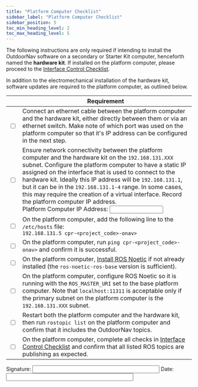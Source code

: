 ```yaml
---
title: "Platform Computer Checklist"
sidebar_label: "Platform Computer Checklist"
sidebar_position: 5
toc_min_heading_level: 2
toc_max_heading_level: 5
---
```


The following instructions are only required if intending to install the OutdoorNav software on a secondary or Starter Kit computer, henceforth named the **hardware kit**. If installed on the platform computer, please proceed to the [Interface Control Checklist](/docs_outdoornav_user_manual/integration_requirements/interface_control_requirements.mdx).

In addition to the electromechanical installation of the hardware kit, software updates are required to the platform computer, as outlined below.

|                          | Requirement                                                                                                                                                                                                                                                                                                                                                                                                                                                                                                               |
| ------------------------ | ------------------------------------------------------------------------------------------------------------------------------------------------------------------------------------------------------------------------------------------------------------------------------------------------------------------------------------------------------------------------------------------------------------------------------------------------------------------------------------------------------------------------- |
| <input type="checkbox"/> | Connect an ethernet cable between the platform computer and the hardware kit, either directly between them or via an ethernet switch. Make note of which port was used on the platform computer so that it's IP address can be configured in the next step.                                                                                                                                                                                                                                                               |
| <input type="checkbox"/> | Ensure network connectivity between the platform computer and the hardware kit on the `192.168.131.XXX` subnet. Configure the platform computer to have a static IP assigned on the interface that is used to connect to the hardware kit. Ideally this IP address will be `192.168.131.1`, but it can be in the `192.168.131.1-4` range. In some cases, this may require the creation of a virtual interface. Record the platform computer IP address.<br/>Platform Computer IP Address: <input type="text" size="15" /> |
| <input type="checkbox"/> | On the platform computer, add the following line to the `/etc/hosts` file: <br/> `192.168.131.5 cpr-<project_code>-onav>`                                                                                                                                                                                                                                                                                                                                                                                                                 |
| <input type="checkbox"/> | On the platform computer, run `ping cpr-<project_code>-onav>` and confirm it is successful.                                                                                                                                                                                                                                                                                                                                                                                                                                            |
| <input type="checkbox"/> | On the platform computer, [Install ROS Noetic](http://wiki.ros.org/noetic/Installation/Ubuntu) if not already installed (the `ros-noetic-ros-base` version is sufficient).                                                                                                                                                                                                                                                                                                                                                                         |
| <input type="checkbox"/> | On the platform computer, configure ROS Noetic so it is running with the `ROS_MASTER_URI` set to the base platform computer. Note that `localhost:11311` is acceptable only if the primary subnet on the platform computer is the `192.168.131.XXX` subnet.                                                                                                                                                                                                                                                                     |
| <input type="checkbox"/> | Restart both the platform computer and the hardware kit, then run `rostopic list` on the platform computer and confirm that it includes the OutdoorNav topics.                                                                                                                                                                                                                                                                                                                                                            |
| <input type="checkbox"/> | On the platform computer, complete all checks in [Interface Control Checklist](/docs_outdoornav_user_manual/integration_requirements/interface_control_requirements.mdx) and confirm that all listed ROS topics are publishing as expected.                                                                                                                                                                                                                                                                                   |

Signature: <input type="text" size="40" /> Date: <input type="text" size="40" />
